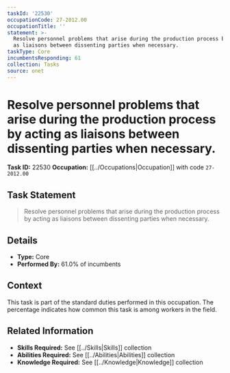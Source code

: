 ```yaml
---
taskId: '22530'
occupationCode: 27-2012.00
occupationTitle: ''
statement: >-
  Resolve personnel problems that arise during the production process by acting
  as liaisons between dissenting parties when necessary.
taskType: Core
incumbentsResponding: 61
collection: Tasks
source: onet
---
```

# Resolve personnel problems that arise during the production process by acting as liaisons between dissenting parties when necessary.

**Task ID:** 22530
**Occupation:** [[../Occupations|Occupation]] with code `27-2012.00`

## Task Statement

> Resolve personnel problems that arise during the production process by acting as liaisons between dissenting parties when necessary.

## Details

- **Type:** Core
- **Performed By:** 61.0% of incumbents

## Context

This task is part of the standard duties performed in this occupation. The percentage indicates how common this task is among workers in the field.

## Related Information

- **Skills Required:** See [[../Skills|Skills]] collection
- **Abilities Required:** See [[../Abilities|Abilities]] collection
- **Knowledge Required:** See [[../Knowledge|Knowledge]] collection
